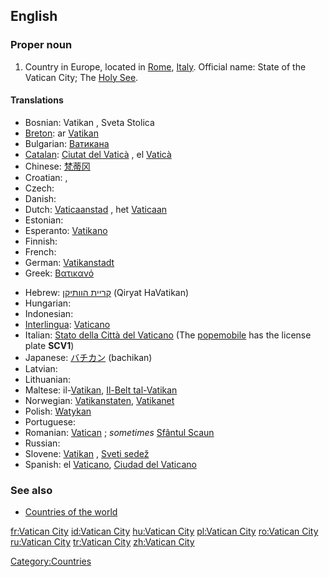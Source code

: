 {{wikipedia}}
==English==

===Proper noun===
{{en-proper noun|sg=[[Vatican]] [[city|City]]}}

# Country in Europe, located in [[Rome]], [[Italy]]. Official name: State of the Vatican City; The [[Holy See]].

====Translations====
{{top}}
*Bosnian: Vatikan {{m}}, Sveta Stolica {{f}}
*[[Breton]]: ar [[Vatikan]]
*Bulgarian: [[Ватикана]]
*[[Catalan]]: [[Ciutat del Vaticà]] {{f}}, el [[Vaticà]] {{m}}
*Chinese: [[梵蒂冈]]
*Croatian: {{t-|hr|Vatikan|m}}, {{t-|hr|Sveta Stolica|f}}
* Czech: {{t+|cs|Vatikán|m}}
* Danish: {{t-|da|Vatikanstaten}}
*Dutch: [[Vaticaanstad]] {{f}}, het [[Vaticaan]] {{n}}
* Estonian: {{t-|et|Vatikan}}
*Esperanto: [[Vatikano]]
* Finnish: {{t-|fi|Vatikaani}}
* French: {{t+|fr|Vatican|m}}
*German: [[Vatikanstadt]]
*Greek: [[Βατικανό]] {{n}}
{{mid}}
*Hebrew: [[קריית הוותיקן]] (Qiryat HaVatikan)
* Hungarian: {{t+|hu|Vatikán}}
* Indonesian: {{t-|id|Vatikan|xs=Indonesian}}
*[[Interlingua]]: [[Vaticano]]
*Italian: [[Stato della Città del Vaticano]] (The [[popemobile]] has the license plate '''SCV1''')
*Japanese: [[バチカン]] (bachikan)
*Latvian: {{t+|lv|Vatikāns}}
*Lithuanian: {{t+|lt|Vatikanas}}
*Maltese: il-[[Vatikan]], [[Il-Belt tal-Vatikan]]
*Norwegian: [[Vatikanstaten]], [[Vatikanet]]
*Polish: [[Watykan]]
* Portuguese: {{t+|pt|Vaticano}}
*Romanian: [[Vatican]] {{n}}; ''sometimes'' [[Sfântul Scaun]] {{n}}
* Russian: {{t+|ru|Ватикан|m|sc=Cyrl}}
*Slovene: [[Vatikan]] {{m}}, [[Sveti sedež]] {{m}}
*Spanish: el [[Vaticano]], [[Ciudad del Vaticano]]
{{bottom}}

===See also===
*[[Countries of the world]]

[[Category:Countries]]

[[fr:Vatican City]]
[[id:Vatican City]]
[[hu:Vatican City]]
[[pl:Vatican City]]
[[ro:Vatican City]]
[[ru:Vatican City]]
[[tr:Vatican City]]
[[zh:Vatican City]]